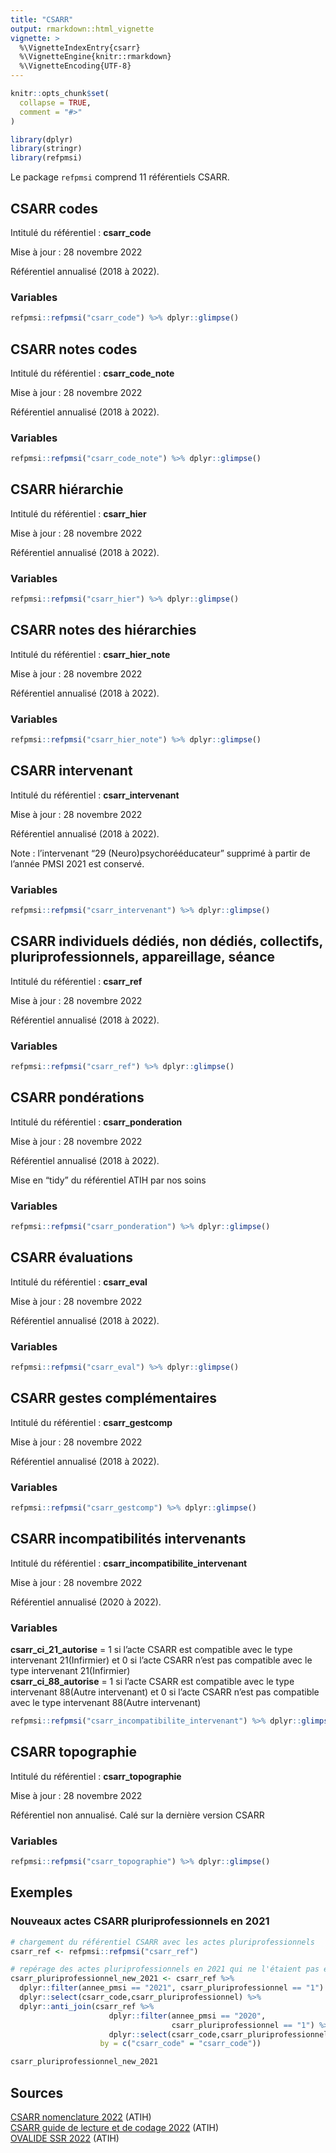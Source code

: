 ```yaml
---
title: "CSARR"
output: rmarkdown::html_vignette
vignette: >
  %\VignetteIndexEntry{csarr}
  %\VignetteEngine{knitr::rmarkdown}
  %\VignetteEncoding{UTF-8}
---
```


```r
knitr::opts_chunk$set(
  collapse = TRUE,
  comment = "#>"
)
```

```r
library(dplyr)
library(stringr)
library(refpmsi)
```

Le package `refpmsi` comprend 11 référentiels CSARR.  

## CSARR codes    

Intitulé du référentiel : **csarr_code**  

Mise à jour : 28 novembre 2022  

Référentiel annualisé (2018 à 2022).  

### Variables  

```r
refpmsi::refpmsi("csarr_code") %>% dplyr::glimpse()
```

## CSARR notes codes    

Intitulé du référentiel : **csarr_code_note**  

Mise à jour : 28 novembre 2022  

Référentiel annualisé (2018 à 2022).  

### Variables  

```r
refpmsi::refpmsi("csarr_code_note") %>% dplyr::glimpse()
```

## CSARR hiérarchie  

Intitulé du référentiel : **csarr_hier**  

Mise à jour : 28 novembre 2022  

Référentiel annualisé (2018 à 2022).  

### Variables  

```r
refpmsi::refpmsi("csarr_hier") %>% dplyr::glimpse()
```

## CSARR notes des hiérarchies  

Intitulé du référentiel : **csarr_hier_note**  

Mise à jour : 28 novembre 2022  

Référentiel annualisé (2018 à 2022).  

### Variables  

```r
refpmsi::refpmsi("csarr_hier_note") %>% dplyr::glimpse()
```

## CSARR intervenant    

Intitulé du référentiel : **csarr_intervenant**  

Mise à jour : 28 novembre 2022  

Référentiel annualisé (2018 à 2022).  

Note : l'intervenant "29 (Neuro)psychorééducateur" supprimé à partir de l'année PMSI 2021 est conservé.  

### Variables  

```r
refpmsi::refpmsi("csarr_intervenant") %>% dplyr::glimpse()
```

## CSARR individuels dédiés, non dédiés, collectifs, pluriprofessionnels, appareillage, séance       

Intitulé du référentiel : **csarr_ref**  

Mise à jour : 28 novembre 2022  

Référentiel annualisé (2018 à 2022).  

### Variables  

```r
refpmsi::refpmsi("csarr_ref") %>% dplyr::glimpse()
```

## CSARR pondérations  

Intitulé du référentiel : **csarr_ponderation**  

Mise à jour : 28 novembre 2022  

Référentiel annualisé (2018 à 2022).  

Mise en "tidy" du référentiel ATIH par nos soins  

### Variables  

```r
refpmsi::refpmsi("csarr_ponderation") %>% dplyr::glimpse()
```

## CSARR évaluations    

Intitulé du référentiel : **csarr_eval**  

Mise à jour : 28 novembre 2022  

Référentiel annualisé (2018 à 2022).  

### Variables  

```r
refpmsi::refpmsi("csarr_eval") %>% dplyr::glimpse()
```

## CSARR gestes complémentaires      

Intitulé du référentiel : **csarr_gestcomp**  

Mise à jour : 28 novembre 2022  

Référentiel annualisé (2018 à 2022).  

### Variables  

```r
refpmsi::refpmsi("csarr_gestcomp") %>% dplyr::glimpse()
```

## CSARR incompatibilités intervenants        

Intitulé du référentiel : **csarr_incompatibilite_intervenant**  

Mise à jour : 28 novembre 2022  

Référentiel annualisé (2020 à 2022).  

### Variables  

**csarr_ci_21_autorise** = 1 si l'acte CSARR est compatible avec le type intervenant 21(Infirmier) et 0 si l'acte CSARR n'est pas compatible avec le type intervenant 21(Infirmier)  
**csarr_ci_88_autorise** = 1 si l'acte CSARR est compatible avec le type intervenant 88(Autre intervenant) et 0 si l'acte CSARR n'est pas compatible avec le type intervenant 88(Autre intervenant)  

```r
refpmsi::refpmsi("csarr_incompatibilite_intervenant") %>% dplyr::glimpse()
```

## CSARR topographie   

Intitulé du référentiel : **csarr_topographie**  

Mise à jour : 28 novembre 2022  

Référentiel non annualisé. Calé sur la dernière version CSARR  

### Variables  

```r
refpmsi::refpmsi("csarr_topographie") %>% dplyr::glimpse()
```

## Exemples

### Nouveaux actes CSARR pluriprofessionnels en 2021  

```r

# chargement du référentiel CSARR avec les actes pluriprofessionnels
csarr_ref <- refpmsi::refpmsi("csarr_ref")

# repérage des actes pluriprofessionnels en 2021 qui ne l'étaient pas en 2020
csarr_pluriprofessionnel_new_2021 <- csarr_ref %>% 
  dplyr::filter(annee_pmsi == "2021", csarr_pluriprofessionnel == "1") %>% 
  dplyr::select(csarr_code,csarr_pluriprofessionnel) %>% 
  dplyr::anti_join(csarr_ref %>% 
                      dplyr::filter(annee_pmsi == "2020",
                                    csarr_pluriprofessionnel == "1") %>% 
                      dplyr::select(csarr_code,csarr_pluriprofessionnel),
                    by = c("csarr_code" = "csarr_code"))

csarr_pluriprofessionnel_new_2021
```

## Sources  

[CSARR nomenclature 2022](https://www.atih.sante.fr/plateformes-de-transmission-et-logiciels/logiciels-espace-de-telechargement/id_lot/3290) (ATIH)  
[CSARR guide de lecture et de codage 2022](https://www.atih.sante.fr/sites/default/files/public/content/4199/csarr_2022_guide_de_lecture_et_de_codage_vf.docx.pdf) (ATIH)  
[OVALIDE SSR 2022](https://sap.atih.sante.fr/epmsi/doc/guides/lecture/guide_lecture_OVALIDE_SSR_DGF_2022.pdf) (ATIH)  

